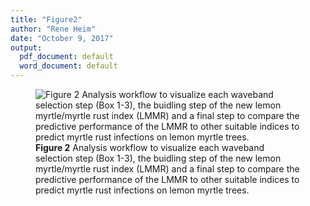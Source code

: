 ```yaml
---
title: "Figure2"
author: "Rene Heim"
date: "October 9, 2017"
output:
  pdf_document: default
  word_document: default
---
```


![**Figure 2** Analysis workflow to visualize each waveband selection step (Box 1-3), the buidling step of the new lemon myrtle/myrtle rust index (LMMR) and a final step to compare the predictive performance of the LMMR to other suitable indices to predict myrtle rust infections on lemon myrtle trees.](/mnt/01D2041CF6D7F830/PhD/Projects/02_RustIndex/output/figures/Figure2_workflow.png)

